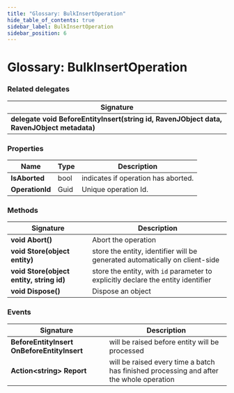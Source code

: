 ```yaml
---
title: "Glossary: BulkInsertOperation"
hide_table_of_contents: true
sidebar_label: BulkInsertOperation
sidebar_position: 6
---
```



# Glossary: BulkInsertOperation

### Related delegates

| Signature |
| ----------|
| **delegate void BeforeEntityInsert(string id, RavenJObject data, RavenJObject metadata)** |

### Properties

| Name | Type | Description |
| ------------- | ------------- | ----- |
| **IsAborted** | bool | indicates if operation has aborted. |
| **OperationId** | Guid | Unique operation Id. |

### Methods

| Signature | Description |
| ----------| ----- |
| **void Abort()** | Abort the operation |
| **void Store(object entity)** | store the entity, identifier will be generated automatically on client-side |
| **void Store(object entity, string id)** | store the entity, with `id` parameter to explicitly declare the entity identifier |
| **void Dispose()** | Dispose an object |

### Events

| Signature | Description |
| ----------| ----- |
| **BeforeEntityInsert OnBeforeEntityInsert** | will be raised before entity will be processed |
| **Action&lt;string&gt; Report** |  will be raised every time a batch has finished processing and after the whole operation |
